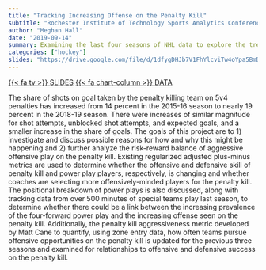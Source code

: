 ```yaml
---
title: "Tracking Increasing Offense on the Penalty Kill"
subtitle: "Rochester Institute of Technology Sports Analytics Conference"
author: "Meghan Hall"
date: "2019-09-14"
summary: Examining the last four seasons of NHL data to explore the trend of increasing offense on the penalty kill.
categories: ["hockey"]
slides: "https://drive.google.com/file/d/1dfygDHJb7V1FhYlcviTw4oYpa5BmD6iR/view"
---
```

[{{< fa tv >}} SLIDES](https://drive.google.com/file/d/1dfygDHJb7V1FhYlcviTw4oYpa5BmD6iR/view){class="btn btn-secondary" target="_blank"} [{{< fa chart-column >}} DATA](https://public.tableau.com/views/IncreasingOffenseonthePenaltyKill/PKOffense?:language=en-US&:display_count=n&:origin=viz_share_link){class="btn btn-secondary" target="_blank"}

The share of shots on goal taken by the penalty killing team on 5v4 penalties has increased from 14 percent in the 2015-16 season to nearly 19 percent in the 2018-19 season. There were increases of similar magnitude for shot attempts, unblocked shot attempts, and expected goals, and a smaller increase in the share of goals. The goals of this project are to 1) investigate and discuss possible reasons for how and why this might be happening and 2) further analyze the risk-reward balance of aggressive offensive play on the penalty kill. Existing regularized adjusted plus-minus metrics are used to determine whether the offensive and defensive skill of penalty kill and power play players, respectively, is changing and whether coaches are selecting more offensively-minded players for the penalty kill. The positional breakdown of power plays is also discussed, along with tracking data from over 500 minutes of special teams play last season, to determine whether there could be a link between the increasing prevalence of the four-forward power play and the increasing offense seen on the penalty kill. Additionally, the penalty kill aggressiveness metric developed by Matt Cane to quantify, using zone entry data, how often teams pursue offensive opportunities on the penalty kill is updated for the previous three seasons and examined for relationships to offensive and defensive success on the penalty kill.
